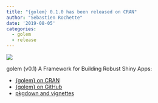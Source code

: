 ```yaml
---
title: "{golem} 0.1.0 has been released on CRAN"
author: "Sebastien Rochette"
date: '2019-08-05'
categories:
  - golem
  - release
---
```


![](featured.png)

golem (v0.1) A Framework for Building Robust Shiny Apps:

- [{golem} on CRAN](https://cran.r-project.org/web/packages/golem/index.html)
- [{golem} on GitHub](https://github.com/ThinkR-open/golem)
- [pkgdown and vignettes](https://thinkr-open.github.io/golem/)
